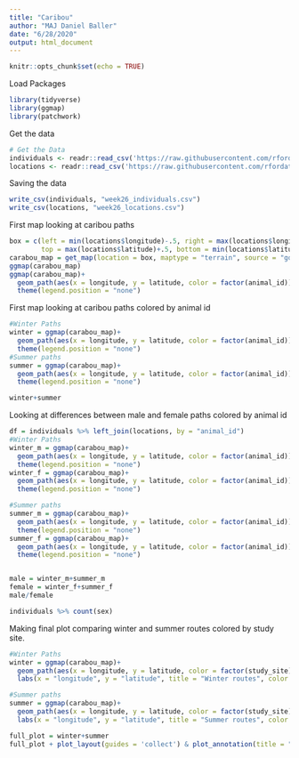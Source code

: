 ```yaml
---
title: "Caribou"
author: "MAJ Daniel Baller"
date: "6/28/2020"
output: html_document
---
```


```r
knitr::opts_chunk$set(echo = TRUE)
```

Load Packages
```r
library(tidyverse)
library(ggmap)
library(patchwork)
```

Get the data
```r
# Get the Data
individuals <- readr::read_csv('https://raw.githubusercontent.com/rfordatascience/tidytuesday/master/data/2020/2020-06-23/individuals.csv')
locations <- readr::read_csv('https://raw.githubusercontent.com/rfordatascience/tidytuesday/master/data/2020/2020-06-23/locations.csv')
```

Saving the data
```r
write_csv(individuals, "week26_individuals.csv")
write_csv(locations, "week26_locations.csv")
```

First map looking at caribou paths
```r
box = c(left = min(locations$longitude)-.5, right = max(locations$longitude)+.5,
        top = max(locations$latitude)+.5, bottom = min(locations$latitude)-.5)
carabou_map = get_map(location = box, maptype = "terrain", source = "google")
ggmap(carabou_map)
ggmap(carabou_map)+
  geom_path(aes(x = longitude, y = latitude, color = factor(animal_id)), data = locations)+
  theme(legend.position = "none") 
```

First map looking at caribou paths colored by animal id
```r
#Winter Paths
winter = ggmap(carabou_map)+
  geom_path(aes(x = longitude, y = latitude, color = factor(animal_id)), data = locations %>% filter(season=="Winter"))+
  theme(legend.position = "none") 
#Summer paths
summer = ggmap(carabou_map)+
  geom_path(aes(x = longitude, y = latitude, color = factor(animal_id)), data = locations %>% filter(season=="Summer"))+
  theme(legend.position = "none") 

winter+summer
```

Looking at differences between male and female paths colored by animal id
```r
df = individuals %>% left_join(locations, by = "animal_id")
#Winter Paths
winter_m = ggmap(carabou_map)+
  geom_path(aes(x = longitude, y = latitude, color = factor(animal_id)), data = df %>% filter(season=="Winter" & sex == "m"))+
  theme(legend.position = "none") 
winter_f = ggmap(carabou_map)+
  geom_path(aes(x = longitude, y = latitude, color = factor(animal_id)), data = df %>% filter(season=="Winter" & sex == "f"))+
  theme(legend.position = "none") 

#Summer paths
summer_m = ggmap(carabou_map)+
  geom_path(aes(x = longitude, y = latitude, color = factor(animal_id)), data = df %>% filter(season=="Summer" & sex == "m"))+
  theme(legend.position = "none") 
summer_f = ggmap(carabou_map)+
  geom_path(aes(x = longitude, y = latitude, color = factor(animal_id)), data = df %>% filter(season=="Summer" & sex == "f"))+
  theme(legend.position = "none") 


male = winter_m+summer_m
female = winter_f+summer_f
male/female

individuals %>% count(sex)
```

Making final plot comparing winter and summer routes colored by study site.  
```r
#Winter Paths
winter = ggmap(carabou_map)+
  geom_path(aes(x = longitude, y = latitude, color = factor(study_site)), data = locations %>% filter(season=="Winter"))+
  labs(x = "longitude", y = "latitude", title = "Winter routes", color = "Study Site")

#Summer paths
summer = ggmap(carabou_map)+
  geom_path(aes(x = longitude, y = latitude, color = factor(study_site)), data = locations %>% filter(season=="Summer"))+
  labs(x = "longitude", y = "latitude", title = "Summer routes", color = "Study Site")

full_plot = winter+summer 
full_plot + plot_layout(guides = 'collect') & plot_annotation(title = "Caribou Routes by Season", caption = "@danielpballer")
```

